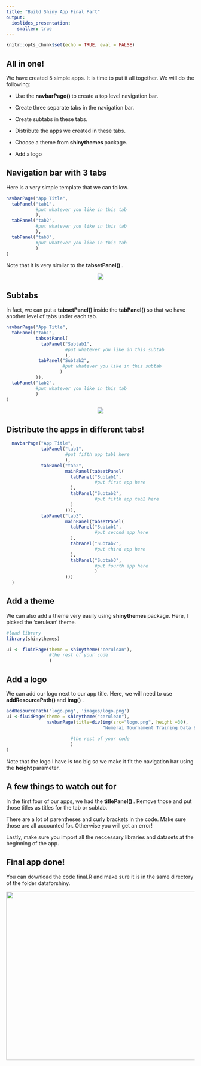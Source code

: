 ---
title: "Build Shiny App Final Part"
output:
  ioslides_presentation: 
    smaller: true
---

```{r setup, include=FALSE}
knitr::opts_chunk$set(echo = TRUE, eval = FALSE)
```

## All in one!

We have created 5 simple apps. It is time to put it all together. We will do the following: 

* Use the <b> navbarPage() </b> to create a top level navigation bar. 

* Create three separate tabs in the navigation bar.

* Create subtabs in these tabs.

* Distribute the apps we created in these tabs. 

* Choose a theme from <b> shinythemes </b> package.

* Add a logo

## Navigation bar with 3 tabs

Here is a very simple template that we can follow. 
```{r}
navbarPage("App Title",
  tabPanel("tab1",
           #put whatever you like in this tab
           ),
  tabPanel("tab2",
           #put whatever you like in this tab
           ),
  tabPanel("tab3",
           #put whatever you like in this tab
           )
)
```

Note that it is very similar to the <b> tabsetPanel() </b>. 

<center><img src="images/example3.PNG"></center>


## Subtabs
In fact, we can put a <b> tabsetPanel() </b> inside the <b> tabPanel() </b> so that we have another level of tabs under each tab. 

```{r}
navbarPage("App Title",
  tabPanel("tab1", 
           tabsetPanel(
             tabPanel("Subtab1",
                      #put whatever you like in this subtab
                      ),
            tabPanel("Subtab2",
                     #put whatever you like in this subtab
                    )
           )),
  tabPanel("tab2",
           #put whatever you like in this tab
           )
)
```

<center><img src="images/example4.PNG"></center>

## Distribute the apps in different tabs!

```{r}
  navbarPage("App Title",
             tabPanel("tab1", 
                      #put fifth app tab1 here
                      ),
             tabPanel("tab2", 
                      mainPanel(tabsetPanel(
                        tabPanel("Subtab1",
                                 #put first app here
                        ),
                        tabPanel("Subtab2",
                                 #put fifth app tab2 here
                        )
                      ))),
             tabPanel("tab3", 
                      mainPanel(tabsetPanel(
                        tabPanel("Subtab1",
                                 #put second app here
                        ),
                        tabPanel("Subtab2",
                                 #put third app here
                        ),
                        tabPanel("Subtab3",
                                 #put fourth app here
                                 )
                      )))
  )
```

## Add a theme

We can also add a theme very easily using <b> shinythemes </b> package. Here, I picked the 'cerulean' theme. 

```{r}
#load library
library(shinythemes)

ui <- fluidPage(theme = shinytheme("cerulean"),
                #the rest of your code
                )
```


## Add a logo

We can add our logo next to our app title. Here, we will need to use <b> addResourcePath() </b> and <b> img() </b>.

```{r}
addResourcePath('logo.png', 'images/logo.png')
ui <-fluidPage(theme = shinytheme("cerulean"), 
               navbarPage(title=div(img(src="logo.png", height =30), 
                                    "Numerai Tournament Training Data Explorer"),
                          
                        #the rest of your code  
                        )
)
```

Note that the logo I have is too big so we make it fit the navigation bar using the <b> height </b> parameter.

## A few things to watch out for

In the first four of our apps, we had the <b> titlePanel() </b>. Remove those and put those titles as titles for the tab or subtab. 

There are a lot of parentheses and curly brackets in the code. Make sure those are all accounted for. Otherwise you will get an error!

Lastly, make sure you import all the neccessary libraries and datasets at the beginning of the app.

## Final app done!

You can download the code final.R and make sure it is in the same directory of the folder dataforshiny. 

<center><img src="images/final.PNG" width=600px height=450px></center>







